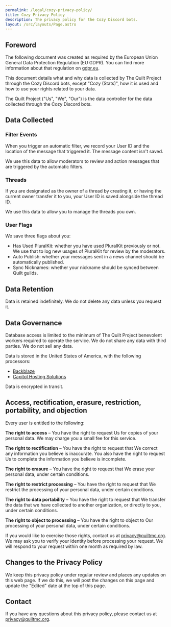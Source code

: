 ```yaml
---
permalink: /legal/cozy-privacy-policy/
title: Cozy Privacy Policy
description: The privacy policy for the Cozy Discord bots.
layout: /src/layouts/Page.astro
---
```


## Foreword

The following document was created as required by the European Union General Data Protection Regulation (EU GDPR).
You can find more information about that regulation on [gdpr.eu](https://gdpr.eu/).

This document details what and why data is collected by The Quilt Project through the Cozy Discord bots, except "Cozy (Stats)", how it is used and how to use your rights related to your data.

The Quilt Project ("Us", "We", "Our") is the data controller for the data collected through the Cozy Discord bots.

## Data Collected

### Filter Events

When you trigger an automatic filter, we record your User ID and the location of the message that triggered it.
The message content isn't saved.

We use this data to allow moderators to review and action messages that are triggered by the automatic filters.

### Threads

If you are designated as the owner of a thread by creating it, or having the current owner transfer it to you,
your User ID is saved alongside the thread ID.

We use this data to allow you to manage the threads you own.

### User Flags

We save three flags about you:
- Has Used PluralKit: whether you have used PluralKit previously or not. We use that to log new usages of PluralKit for review by the moderators.
- Auto Publish: whether your messages sent in a news channel should be automatically published.
- Sync Nicknames: whether your nickname should be synced between Quilt guilds.

## Data Retention

Data is retained indefinitely. We do not delete any data unless you request it.

## Data Governance

Database access is limited to the minimum of The Quilt Project benevolent workers required to operate the service. We do not share any data with third parties. We do not sell any data.

Data is stored in the United States of America, with the following processors:
- [Backblaze](https://www.backblaze.com)
- [Capitol Hosting Solutions](https://chs.gg)

Data is encrypted in transit.

## Access, rectification, erasure, restriction, portability, and objection

Every user is entitled to the following:

**The right to access** – You have the right to request Us for copies of your personal data.
We may charge you a small fee for this service.

**The right to rectification** – You have the right to request that We correct any information
you believe is inaccurate. You also have the right to request Us to complete the information
you believe is incomplete.

**The right to erasure** – You have the right to request that We erase your personal data,
under certain conditions.

**The right to restrict processing** – You have the right to request that We restrict the
processing of your personal data, under certain conditions.

**The right to data portability** – You have the right to request that We transfer the data
that we have collected to another organization, or directly to you, under certain conditions.

**The right to object to processing** – You have the right to object to Our processing of
your personal data, under certain conditions.

If you would like to exercise those rights, contact us at [privacy@quiltmc.org](mailto:privacy@quiltmc.org).
We may ask you to verify your identity before processing your request.
We will respond to your request within one month as required by law.

## Changes to the Privacy Policy

We keep this privacy policy under regular review and places any updates on this web page.
If we do this, we will post the changes on this page and update the "Edited" date at the top of this page.

## Contact

If you have any questions about this privacy policy, please contact us at
[privacy@quiltmc.org](mailto:privacy@quiltmc.org).

